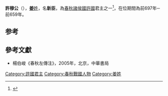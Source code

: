 '''許穆公'''（{{bd|？||前659年||catIdx=J姜}}），[[姜姓|'''姜'''姓]]，名'''新臣'''，為[[春秋时期|春秋]][[諸侯國|諸侯國]][[許國|許國]]君主之一<ref>{{Cite book|title=周代淮河上游诸侯国研究|last=金荣权著|first=|publisher=郑州：河南大学出版社|year=2012.07|isbn=978-7-5649-0686-3|location=|pages=107}}</ref>，在位期間為前697年─前659年。

==参考==
{{reflist}}
==參考文獻==
*楊伯峻《春秋左傳注》，2005年，北京，中華書局

{{start box}}
{{s-before|兄：[[許桓公|許桓公]]}}
{{s-title|[[春秋时期|春秋]][[許國|許國]]君主|在位期間前697年─前659年}}
{{s-after|子：[[許僖公|許僖公]]}}
{{end box}}
{{許國君主}}
[[Category:許國君主|Category:許國君主]]
[[Category:春秋戰國人物|Category:春秋戰國人物]]
[[Category:姜姓|Category:姜姓]]
